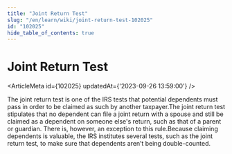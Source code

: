 ```yaml
---
title: "Joint Return Test"
slug: "/en/learn/wiki/joint-return-test-102025"
id: "102025"
hide_table_of_contents: true
---
```



# Joint Return Test

<ArticleMeta id={102025} updatedAt={'2023-09-26 13:59:00'} />
<div className='border-solid border-b border-t-0 my-4 border-[var(--ifm-color-gray-300)]' />

The joint return test is one of the IRS tests that potential dependents must pass in order to be claimed as such by another taxpayer.The joint return test stipulates that no dependent can file a joint return with a spouse and still be claimed as a dependent on someone else's return, such as that of a parent or guardian. There is, however, an exception to this rule.Because claiming dependents is valuable, the IRS institutes several tests, such as the joint return test, to make sure that dependents aren’t being double-counted.
